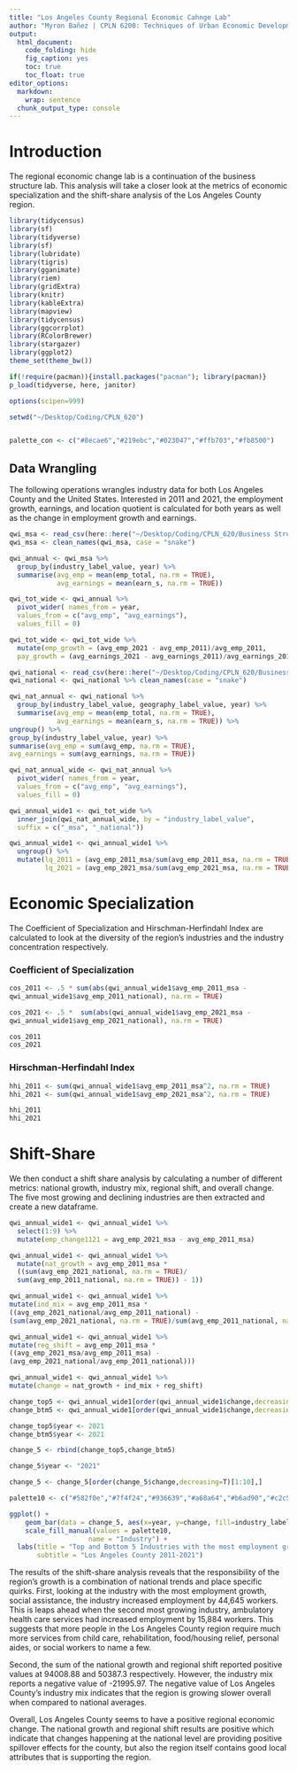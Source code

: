 ```yaml
---
title: "Los Angeles County Regional Economic Cahnge Lab"
author: "Myron Bañez | CPLN 6200: Techniques of Urban Economic Development"
output: 
  html_document:
    code_folding: hide
    fig_caption: yes
    toc: true
    toc_float: true
editor_options: 
  markdown: 
    wrap: sentence
  chunk_output_type: console
---
```


# Introduction

The regional economic change lab is a continuation of the business structure lab. This analysis will take a closer look at the metrics of economic specialization and the shift-share analysis of the Los Angeles County region. 

```r
library(tidycensus)
library(sf)
library(tidyverse)
library(sf)
library(lubridate)
library(tigris)
library(gganimate)
library(riem)
library(gridExtra)
library(knitr)
library(kableExtra)
library(mapview)
library(tidycensus)
library(ggcorrplot)
library(RColorBrewer)
library(stargazer)
library(ggplot2)
theme_set(theme_bw())

if(!require(pacman)){install.packages("pacman"); library(pacman)}
p_load(tidyverse, here, janitor)

options(scipen=999)

setwd("~/Desktop/Coding/CPLN_620")


palette_con <- c("#8ecae6","#219ebc","#023047","#ffb703","#fb8500")
```

## Data Wrangling
The following operations wrangles industry data for both Los Angeles County and the United States. Interested in 2011 and 2021, the employment growth, earnings, and location quotient is calculated for both years as well as the change in employment growth and earnings.
```r
qwi_msa <- read_csv(here::here("~/Desktop/Coding/CPLN_620/Business Structure Lab/losangeles.csv"))
qwi_msa <- clean_names(qwi_msa, case = "snake")

qwi_annual <- qwi_msa %>%
  group_by(industry_label_value, year) %>%
  summarise(avg_emp = mean(emp_total, na.rm = TRUE),
            avg_earnings = mean(earn_s, na.rm = TRUE))

qwi_tot_wide <- qwi_annual %>%
  pivot_wider( names_from = year,
  values_from = c("avg_emp", "avg_earnings"),
  values_fill = 0)

qwi_tot_wide <- qwi_tot_wide %>%
  mutate(emp_growth = (avg_emp_2021 - avg_emp_2011)/avg_emp_2011,
  pay_growth = (avg_earnings_2021 - avg_earnings_2011)/avg_earnings_2011)
```

```r
qwi_national <- read_csv(here::here("~/Desktop/Coding/CPLN_620/Business Structure Lab/national.csv"))
qwi_national <- qwi_national %>% clean_names(case = "snake")

qwi_nat_annual <- qwi_national %>%
  group_by(industry_label_value, geography_label_value, year) %>%
  summarise(avg_emp = mean(emp_total, na.rm = TRUE),
            avg_earnings = mean(earn_s, na.rm = TRUE)) %>%
ungroup() %>%
group_by(industry_label_value, year) %>%
summarise(avg_emp = sum(avg_emp, na.rm = TRUE),
avg_earnings = sum(avg_earnings, na.rm = TRUE))

qwi_nat_annual_wide <- qwi_nat_annual %>%
  pivot_wider( names_from = year,
  values_from = c("avg_emp", "avg_earnings"),
  values_fill = 0)

qwi_annual_wide1 <- qwi_tot_wide %>%
  inner_join(qwi_nat_annual_wide, by = "industry_label_value",
  suffix = c("_msa", "_national"))

qwi_annual_wide1 <- qwi_annual_wide1 %>%
  ungroup() %>%
  mutate(lq_2011 = (avg_emp_2011_msa/sum(avg_emp_2011_msa, na.rm = TRUE))/(avg_emp_2011_national/sum(avg_emp_2011_national,na.rm=TRUE)),
         lq_2021 = (avg_emp_2021_msa/sum(avg_emp_2021_msa, na.rm = TRUE))/(avg_emp_2021_national/sum(avg_emp_2021_national,na.rm=TRUE)))
```

# Economic Specialization

The Coefficient of Specialization and Hirschman-Herfindahl Index are calculated to look at the diversity of the region's industries and the industry concentration respectively. 

### Coefficient of Specialization
```r
cos_2011 <- .5 * sum(abs(qwi_annual_wide1$avg_emp_2011_msa - 
qwi_annual_wide1$avg_emp_2011_national), na.rm = TRUE)

cos_2021 <- .5 *  sum(abs(qwi_annual_wide1$avg_emp_2021_msa - 
qwi_annual_wide1$avg_emp_2021_national), na.rm = TRUE)

cos_2011 
cos_2021 
```

### Hirschman-Herfindahl Index
```r
hhi_2011 <- sum(qwi_annual_wide1$avg_emp_2011_msa^2, na.rm = TRUE)
hhi_2021 <- sum(qwi_annual_wide1$avg_emp_2021_msa^2, na.rm = TRUE)

hhi_2011 
hhi_2021
```

# Shift-Share

We then conduct a shift share analysis by calculating a number of different metrics: national growth, industry mix, regional shift, and overall change. The five most growing and declining industries are then extracted and create a new dataframe.
```r
qwi_annual_wide1 <- qwi_annual_wide1 %>% 
  select(1:9) %>%
  mutate(emp_change1121 = avg_emp_2021_msa - avg_emp_2011_msa)

qwi_annual_wide1 <- qwi_annual_wide1 %>% 
  mutate(nat_growth = avg_emp_2011_msa * 
  ((sum(avg_emp_2021_national, na.rm = TRUE)/
  sum(avg_emp_2011_national, na.rm = TRUE)) - 1))

qwi_annual_wide1 <- qwi_annual_wide1 %>% 
mutate(ind_mix = avg_emp_2011_msa * 
((avg_emp_2021_national/avg_emp_2011_national) - 
(sum(avg_emp_2021_national, na.rm = TRUE)/sum(avg_emp_2011_national, na.rm = TRUE))))

qwi_annual_wide1 <- qwi_annual_wide1 %>% 
mutate(reg_shift = avg_emp_2011_msa * 
((avg_emp_2021_msa/avg_emp_2011_msa) -
(avg_emp_2021_national/avg_emp_2011_national)))

qwi_annual_wide1 <- qwi_annual_wide1 %>% 
mutate(change = nat_growth + ind_mix + reg_shift)

```

```r
change_top5 <- qwi_annual_wide1[order(qwi_annual_wide1$change,decreasing=T)[1:5],]
change_btm5 <- qwi_annual_wide1[order(qwi_annual_wide1$change,decreasing=F)[1:5],]

change_top5$year <- 2021
change_btm5$year <- 2021

change_5 <- rbind(change_top5,change_btm5)

change_5$year <- "2021"

change_5 <- change_5[order(change_5$change,decreasing=T)[1:10],]
```

```r
palette10 <- c("#582f0e","#7f4f24","#936639","#a68a64","#b6ad90","#c2c5aa","#a4ac86","#656d4a","#414833","#333d29")

ggplot() + 
    geom_bar(data = change_5, aes(x=year, y=change, fill=industry_label_value),stat = "identity") +
    scale_fill_manual(values = palette10,
                    name = "Industry") +
  labs(title = "Top and Bottom 5 Industries with the most employment growth/decline",
       subtitle = "Los Angeles County 2011-2021")


```

The results of the shift-share analysis reveals that the responsibility of the region's growth is a combination of national trends and place specific quirks. First, looking at the industry with the most employment growth, social assistance, the industry increased employment by 44,645 workers. This is leaps ahead when the second most growing industry, ambulatory health care services had increased employment by 15,884 workers. This suggests that more people in the Los Angeles County region require much more services from child care, rehabilitation, food/housing relief, personal aides, or social workers to name a few.

Second, the sum of the national growth and regional shift reported positive values at 94008.88 and 50387.3 respectively. However, the industry mix reports a negative value of -21995.97. The negative value of Los Angeles County's industry mix indicates that the region is growing slower overall when compared to national averages. 

Overall, Los Angeles County seems to have a positive regional economic change. The national growth and regional shift results are positive which indicate that changes happening at the national level are providing positive spillover effects for the county, but also the region itself contains good local attributes that is supporting the region.   

